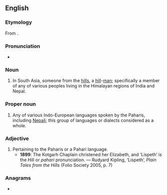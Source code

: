 ==English==

===Etymology===
From {{bor|en|hi|पहाड़ी}}.

===Pronunciation===
* {{IPA|/pəˈhɑːɹi/|lang=en}}

===Noun===
{{en-noun|s|Pahari}}

# In South Asia, someone from the [[hills]], a [[hill]]-[[man]]; specifically a member of any of various peoples living in the Himalayan regions of India and Nepal.

===Proper noun===
{{en-proper noun}}

# Any of various Indo-European languages spoken by the Paharis, including [[Nepali]]; this group of languages or dialects considered as a whole.

===Adjective===
{{en-adj}}

# Pertaining to the Paharis or a Pahari language.
#* '''1899''': The Kotgarh Chaplain christened her Elizabeth, and ‘Lispeth’ is the Hill or ''pahari'' pronunciation. — Rudyard Kipling, ‘Lispeth’, ''Plain Tales from the Hills'' (Folio Society 2005, p. 7)

===Anagrams===
* {{anagrams|en|a=aahipr|Pirahã|pariah|raphia}}